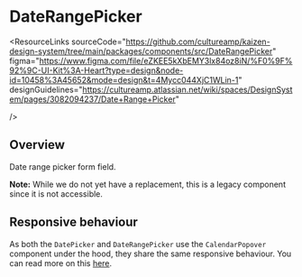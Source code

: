 
<Meta of={DateRangePickerStories} />

# DateRangePicker

<ResourceLinks
  sourceCode="https://github.com/cultureamp/kaizen-design-system/tree/main/packages/components/src/DateRangePicker"
  figma="https://www.figma.com/file/eZKEE5kXbEMY3lx84oz8iN/%F0%9F%92%9C-UI-Kit%3A-Heart?type=design&node-id=10458%3A45652&mode=design&t=4Mycc044XjC1WLin-1"
  designGuidelines="https://cultureamp.atlassian.net/wiki/spaces/DesignSystem/pages/3082094237/Date+Range+Picker"
  
/>

<KAIOInstallation exportNames="DateRangePicker" />

## Overview

Date range picker form field.

**Note:** While we do not yet have a replacement, this is a legacy component since it is not accessible.

<Canvas of={DateRangePickerStories.Playground} />
<Controls of={DateRangePickerStories.Playground} />


## Responsive behaviour

As both the `DatePicker` and `DateRangePicker` use the `CalendarPopover` component under the hood, they share the same responsive behaviour. You can read more on this [here](/docs/components-date-controls-datepicker--docs#responsive-behaviour).

<DocsStory of={DateRangePickerStories.AboveIfAvailable} />
<DocsStory of={DateRangePickerStories.LimitedViewportHeight} />
<DocsStory of={DateRangePickerStories.FullViewportHeight} />
